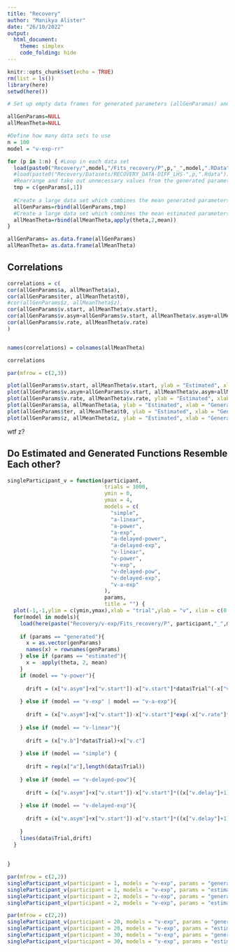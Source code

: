 ```yaml
---
title: "Recovery"
author: "Manikya Alister"
date: "26/10/2022"
output: 
  html_document:
    theme: simplex
    code_folding: hide
---
```


```r
knitr::opts_chunk$set(echo = TRUE)
rm(list = ls())
library(here)
setwd(here())
```


```r
# Set up empty data frames for generated parameters (allGenParamas) and estimated parameters (allMeanTheta)

allGenParams=NULL
allMeanTheta=NULL

#Define how many data sets to use
n = 100
model = "v-exp-rr"

for (p in 1:n) { #Loop in each data set
  load(paste0("Recovery/",model,"/Fits_recovery/P",p,"_",model,".RData"))
  #load(paste0("Recovery/Datasets/RECOVERY_DATA-DIFF_LHS-",p,".Rdata"))
  #Rearrange and take out unnecessary values from the generated parameters 
  tmp = c(genParams[,1])
  
  #Create a large data set which combines the mean generated parameters from all data sets
  allGenParams=rbind(allGenParams,tmp)
  #Create a large data set which combines the mean estimated parameters from all data sets
  allMeanTheta=rbind(allMeanTheta,apply(theta,2,mean))
}

allGenParams= as.data.frame(allGenParams)
allMeanTheta= as.data.frame(allMeanTheta)

```

## Correlations

```r
correlations = c(
cor(allGenParams$a, allMeanTheta$a),
cor(allGenParams$ter, allMeanTheta$t0),
#cor(allGenParams$z, allMeanTheta$z),  
cor(allGenParams$v.start, allMeanTheta$v.start),
cor(allGenParams$v.asym+allGenParams$v.start, allMeanTheta$v.asym+allMeanTheta$v.start),
cor(allGenParams$v.rate, allMeanTheta$v.rate)
)


names(correlations) = colnames(allMeanTheta)

correlations
```

```r
par(mfrow = c(2,3))

plot(allGenParams$v.start, allMeanTheta$v.start, ylab = "Estimated", xlab = "Generated", main = "v.start")
plot(allGenParams$v.asym+allGenParams$v.start, allMeanTheta$v.asym+allMeanTheta$v.start, ylab = "Estimated", xlab = "Generated", main = "v.asym")
plot(allGenParams$v.rate, allMeanTheta$v.rate, ylab = "Estimated", xlab = "Generated", main = "v.rate")
plot(allGenParams$a, allMeanTheta$a, ylab = "Estimated", xlab = "Generated", main = "a")
plot(allGenParams$ter, allMeanTheta$t0, ylab = "Estimated", xlab = "Generated", main = "t0")
plot(allGenParams$z, allMeanTheta$z, ylab = "Estimated", xlab = "Generated", main = "z")

```

wtf z?

## Do Estimated and Generated Functions Resemble Each other? 

```r
singleParticipant_v = function(participant,
                               trials = 1000,
                               ymin = 0,
                               ymax = 4,
                               models = c(
                                 "simple",
                                 "a-linear",
                                 "a-power",
                                 "a-exp",
                                 "a-delayed-power",
                                 "a-delayed-exp",
                                 "v-linear",
                                 "v-power",
                                 "v-exp",
                                 "v-delayed-pow",
                                 "v-delayed-exp",
                                 "v-a-exp"
                               ),
                               params,
                               title = "") {
  plot(-1,-1,ylim = c(ymin,ymax),xlab = "trial",ylab = "v", xlim = c(0,trials), main = title)
  for(model in models){
    load(here(paste("Recovery/v-exp/Fits_recovery/P", participant,"_",model,".Rdata", sep = "")))
    
    if (params == "generated"){
      x = as.vector(genParams)
      names(x) = rownames(genParams)
    } else if (params == "estimated"){
      x =  apply(theta, 2, mean)
    }
    if (model == "v-power"){
      
      drift = (x["v.asym"]+x["v.start"])-x["v.start"]*data$Trial^(-x["v.rate"])
      
    } else if (model == "v-exp" | model == "v-a-exp"){
      
      drift = (x["v.asym"]+x["v.start"])-x["v.start"]*exp(-x["v.rate"]*data$Trial)
      
    } else if (model == "v-linear"){
      
      drift = (x["v.b"]*data$Trial)+x["v.c"] 
      
    } else if (model == "simple") {
      
      drift = rep(x["a"],length(data$Trial))
      
    } else if (model == "v-delayed-pow"){
      
      drift = (x["v.asym"]+x["v.start"])-x["v.start"]*((x["v.delay"]+1)/(x["v.delay"]+data$Trial^(x["v.rate"])))
      
    } else if (model == "v-delayed-exp"){
      
      drift = (x["v.asym"]+x["v.start"])-x["v.start"]*((x["v.delay"]+1)/(x["v.delay"]+exp(x["v.rate"]*data$Trial)))
      
    }
    lines(data$Trial,drift)
  }
  
  
}
```


```r
par(mfrow = c(2,2))
singleParticipant_v(participant = 1, models = "v-exp", params = "generated", title = "Generated", ymin = 2, ymax =6)
singleParticipant_v(participant = 1, models = "v-exp", params = "estimated", title = "Estimated", ymin = 2, ymax =6)
singleParticipant_v(participant = 2, models = "v-exp", params = "generated", ymin = 2, ymax =6)
singleParticipant_v(participant = 2, models = "v-exp", params = "estimated", ymin = 2, ymax =6)

```

```r
par(mfrow = c(2,2))
singleParticipant_v(participant = 20, models = "v-exp", params = "generated", ymin = 2, ymax =6)
singleParticipant_v(participant = 20, models = "v-exp", params = "estimated", ymin = 2, ymax =6)
singleParticipant_v(participant = 30, models = "v-exp", params = "generated", ymin = 2, ymax =6)
singleParticipant_v(participant = 30, models = "v-exp", params = "estimated", ymin = 2, ymax =6)
```


